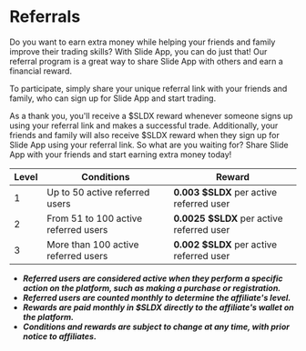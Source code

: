 

<HeroPattern />

# Referrals

Do you want to earn extra money while helping your friends and family improve their trading skills? With Slide App, you can do just that! Our referral program is a great way to share Slide App with others and earn a financial reward.

To participate, simply share your unique referral link with your friends and family, who can sign up for Slide App and start trading.

As a thank you, you'll receive a $SLDX reward whenever someone signs up using your referral link and makes a successful trade. Additionally, your friends and family will also receive $SLDX reward when they sign up for Slide App using your referral link. So what are you waiting for? Share Slide App with your friends and start earning extra money today!

| Level | Conditions                           | Reward                                                                           |
| ----- | ------------------------------------ | -------------------------------------------------------------------------------- |
| 1     | Up to 50 active referred users       | <b className="text-purple-400 text-xs">0.003 $SLDX</b> per active referred user  |
| 2     | From 51 to 100 active referred users | <b className="text-purple-400 text-xs">0.0025 $SLDX</b> per active referred user |
| 3     | More than 100 active referred users  | <b className="text-purple-400 text-xs">0.002 $SLDX</b> per active referred user  |

- **_Referred users are considered active when they perform a specific action on the platform, such as making a purchase or registration._**<br/>
- **_Referred users are counted monthly to determine the affiliate's level._**<br/>
- **_Rewards are paid monthly in $SLDX directly to the affiliate's wallet on the platform._**<br/>
- **_Conditions and rewards are subject to change at any time, with prior notice to affiliates._**<br/>
